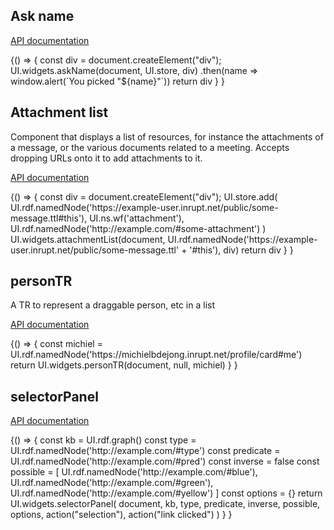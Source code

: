 


<Meta title="Interactive"/>

## Ask name

[API documentation](https://solid.github.io/solid-ui/Documentation/api/modules/_widgets_buttons_.html#askname)

<Canvas>
  <Story name="Ask name">
    {() => {
      const div = document.createElement("div");
      UI.widgets.askName(document, UI.store, div)
        .then(name => window.alert(`You picked "${name}"`))
      return div
    }
    }
  </Story>
</Canvas>

## Attachment list

Component that displays a list of resources, for instance the attachments of a message, or the various documents related to a meeting.
Accepts dropping URLs onto it to add attachments to it.

[API documentation](https://solid.github.io/solid-ui/Documentation/api/modules/_widgets_buttons_.html#attachmentlist)

<Canvas>
  <Story name="Attachment list">
    {() => {
      const div = document.createElement("div");
      UI.store.add(
        UI.rdf.namedNode('https://example-user.inrupt.net/public/some-message.ttl#this'),
        UI.ns.wf('attachment'),
        UI.rdf.namedNode('http://example.com/#some-attachment')
      )
      UI.widgets.attachmentList(document, UI.rdf.namedNode('https://example-user.inrupt.net/public/some-message.ttl' +
        '#this'), div)
      return div
    }
    }
  </Story>
</Canvas>

## personTR

A TR to represent a draggable person, etc in a list

[API documentation](https://solid.github.io/solid-ui/Documentation/api/modules/_widgets_buttons_.html#persontr)

<Canvas>
  <Story name="Person TR">
    {() => {
      const michiel = UI.rdf.namedNode('https://michielbdejong.inrupt.net/profile/card#me')
      return UI.widgets.personTR(document, null, michiel)
    }
    }
  </Story>
</Canvas>

## selectorPanel

[API documentation](https://solid.github.io/solid-ui/Documentation/api/modules/_widgets_buttons_.html#selectorpanel)

<Canvas>
  <Story name="selectorPanel">
    {() => {
      const kb = UI.rdf.graph()
      const type = UI.rdf.namedNode('http://example.com/#type')
      const predicate = UI.rdf.namedNode('http://example.com/#pred')
      const inverse = false
      const possible = [
        UI.rdf.namedNode('http://example.com/#blue'),
        UI.rdf.namedNode('http://example.com/#green'),
        UI.rdf.namedNode('http://example.com/#yellow')
      ]
      const options = {}
      return UI.widgets.selectorPanel(
        document,
        kb,
        type,
        predicate,
        inverse,
        possible,
        options,
        action("selection"),
        action("link clicked")
      )
    }
    }
  </Story>
</Canvas>